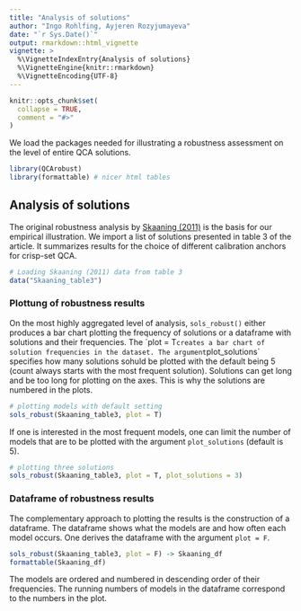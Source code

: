 ```yaml
---
title: "Analysis of solutions"
author: "Ingo Rohlfing, Ayjeren Rozyjumayeva"
date: "`r Sys.Date()`"
output: rmarkdown::html_vignette
vignette: >
  %\VignetteIndexEntry{Analysis of solutions}
  %\VignetteEngine{knitr::rmarkdown}
  %\VignetteEncoding{UTF-8}
---
```


```r
knitr::opts_chunk$set(
  collapse = TRUE,
  comment = "#>"
)
```

We load the packages needed for illustrating a robustness assessment on the level of entire QCA solutions.
```r
library(QCArobust)
library(formattable) # nicer html tables
```

## Analysis of solutions
The original robustness analysis by [Skaaning (2011)](http://10.1177/0049124111404818) is the basis for our empirical illustration. We import a list of solutions presented in table 3 of the article. It  summarizes results for the choice of different calibration anchors for crisp-set QCA.
```r
# Loading Skaaning (2011) data from table 3
data("Skaaning_table3")
```

### Plottung of robustness results
On the most highly aggregated level of analysis, `sols_robust()` either produces a bar chart plotting the frequency of solutions or a dataframe with solutions and their frequencies. The ´plot = T` creates a bar chart of solution frequencies in the dataset. The argument `plot_solutions` specifies how many solutions sohuld be plotted with the default being 5 (count always starts with the most frequent solution). Solutions can get long and be too long for plotting on the axes. This is why the solutions are numbered in the plots.
```r
# plotting models with default setting
sols_robust(Skaaning_table3, plot = T)
```

If one is interested in the most frequent models, one can limit the number of models that are to be plotted with the argument `plot_solutions` (default is 5).
```r
# plotting three solutions
sols_robust(Skaaning_table3, plot = T, plot_solutions = 3)
```


### Dataframe of robustness results
The complementary approach to plotting the results is the construction of a dataframe. The dataframe shows what the models are and how often each model occurs. One derives the dataframe with the argument `plot = F`.
```r
sols_robust(Skaaning_table3, plot = F) -> Skaaning_df
formattable(Skaaning_df)
```

The models are ordered and numbered in descending order of their frequencies. The running numbers of models in the dataframe correspond to the numbers in the plot.



